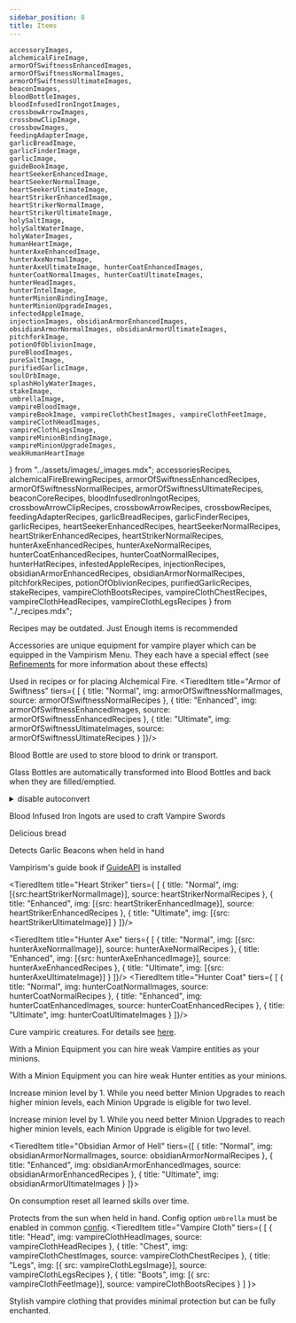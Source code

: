 ```yaml
---
sidebar_position: 8
title: Items
---
```


    accessoryImages,
    alchemicalFireImage,
    armorOfSwiftnessEnhancedImages,
    armorOfSwiftnessNormalImages,
    armorOfSwiftnessUltimateImages,
    beaconImages,
    bloodBottleImages,
    bloodInfusedIronIngotImages,
    crossbowArrowImages,
    crossbowClipImage,
    crossbowImages,
    feedingAdapterImage,
    garlicBreadImage,
    garlicFinderImage,
    garlicImage,
    guideBookImage,
    heartSeekerEnhancedImage,
    heartSeekerNormalImage,
    heartSeekerUltimateImage,
    heartStrikerEnhancedImage,
    heartStrikerNormalImage,
    heartStrikerUltimateImage,
    holySaltImage,
    holySaltWaterImage,
    holyWaterImages,
    humanHeartImage,
    hunterAxeEnhancedImage,
    hunterAxeNormalImage,
    hunterAxeUltimateImage, hunterCoatEnhancedImages,
    hunterCoatNormalImages, hunterCoatUltimateImages,
    hunterHeadImages,
    hunterIntelImage,
    hunterMinionBindingImage,
    hunterMinionUpgradeImages,
    infectedAppleImage,
    injectionImages, obsidianArmorEnhancedImages,
    obsidianArmorNormalImages, obsidianArmorUltimateImages,
    pitchforkImage,
    potionOfOblivionImage,
    pureBloodImages,
    pureSaltImage,
    purifiedGarlicImage,
    soulOrbImage,
    splashHolyWaterImages,
    stakeImage,
    umbrellaImage,
    vampireBloodImage,
    vampireBookImage, vampireClothChestImages, vampireClothFeetImage, vampireClothHeadImages,
    vampireClothLegsImage,
    vampireMinionBindingImage,
    vampireMinionUpgradeImages,
    weakHumanHeartImage
} from "../assets/images/_images.mdx";
    accessoriesRecipes,
    alchemicalFireBrewingRecipes,
    armorOfSwiftnessEnhancedRecipes,
    armorOfSwiftnessNormalRecipes,
    armorOfSwiftnessUltimateRecipes,
    beaconCoreRecipes,
    bloodInfusedIronIngotRecipes,
    crossbowArrowClipRecipes,
    crossbowArrowRecipes,
    crossbowRecipes,
    feedingAdapterRecipes,
    garlicBreadRecipes,
    garlicFinderRecipes,
    garlicRecipes, heartSeekerEnhancedRecipes, heartSeekerNormalRecipes,
    heartStrikerEnhancedRecipes, heartStrikerNormalRecipes,
    hunterAxeEnhancedRecipes, hunterAxeNormalRecipes,
    hunterCoatEnhancedRecipes, hunterCoatNormalRecipes,
    hunterHatRecipes,
    infestedAppleRecipes,
    injectionRecipes, obsidianArmorEnhancedRecipes, obsidianArmorNormalRecipes,
    pitchforkRecipes,
    potionOfOblivionRecipes,
    purifiedGarlicRecipes,
    stakeRecipes, vampireClothBootsRecipes, vampireClothChestRecipes, vampireClothHeadRecipes, vampireClothLegsRecipes
} from "./_recipes.mdx";

Recipes may be outdated. Just Enough items is recommended
<Items title="Accessories" img={accessoryImages} source={accessoriesRecipes}>

Accessories are unique equipment for vampire player which can be equipped in the Vampirism Menu. They each have a special effect (see [Refinements](https://github.com/TeamLapen/Vampirism/wiki/Refinements) for more information about these effects)
</Items>
<Item title="Alchemical Fire" img={alchemicalFireImage} source={alchemicalFireBrewingRecipes}>

Used in recipes or for placing Alchemical Fire.
</Item>
<TieredItem title="Armor of Swiftness" tiers={ [
    {
        title: "Normal",
        img: armorOfSwiftnessNormalImages,
        source: armorOfSwiftnessNormalRecipes
    },
    {
        title: "Enhanced",
        img: armorOfSwiftnessEnhancedImages,
        source: armorOfSwiftnessEnhancedRecipes
    },
    {
        title: "Ultimate",
        img: armorOfSwiftnessUltimateImages,
        source: armorOfSwiftnessUltimateRecipes
    }
]}/>
<Items title="Beacon Core" img={beaconImages} source={beaconCoreRecipes}/>
<Items title="Blood Bottle" img={bloodBottleImages}>

Blood Bottle are used to store blood to drink or transport.

Glass Bottles are automatically transformed into Blood Bottles and back when they are filled/emptied.

<details><summary>disable autoconvert</summary>

You can disable the automatic conversion of Glass Bottles to Blood Bottles by setting `autoConvertGlassBottles` in the common config to `false`. Then you must craft the bottles.

</details>
</Items>
<Items title="Blood Infused Iron Ingot" img={bloodInfusedIronIngotImages} source={bloodInfusedIronIngotRecipes}>

Blood Infused Iron Ingots are used to craft Vampire Swords

</Items>
<Items title="Crossbow" img={crossbowImages} source={crossbowRecipes}/>
<Items title="Crossbow Arrow" img={crossbowArrowImages} source={crossbowArrowRecipes}></Items>
<Item title="Crossbow Clip" img={crossbowClipImage} source={crossbowArrowClipRecipes}></Item>
<Item title="Feeding Adapter" img={feedingAdapterImage} source={feedingAdapterRecipes} ></Item>
<Item title="Garlic" img={garlicImage} source={garlicRecipes}></Item>
<Item title="Garlic Bread" img={garlicBreadImage} source={garlicBreadRecipes}>

Delicious bread

</Item>
<Item title="Garlic Finder" img={garlicFinderImage} source={garlicFinderRecipes}>

Detects Garlic Beacons when held in hand

</Item>
<Item title="Guide Book" img={guideBookImage}>

Vampirism's guide book if [GuideAPI](https://www.curseforge.com/minecraft/mc-mods/guide-api-village-and-pillage) is installed

</Item>
<TieredItem title="Heart Seeker" tiers={ [
    {
        title: "Normal",
        img: [{ src: heartSeekerNormalImage}],
        source: heartSeekerNormalRecipes
    },
    {
        title: "Enhanced",
        img: [{ src: heartSeekerEnhancedImage}],
        source: heartSeekerEnhancedRecipes
    },
    {
        title: "Ultimate",
        img: [{ src: heartSeekerUltimateImage}]
    }
]}/>

<TieredItem title="Heart Striker" tiers={ [
    {
        title: "Normal",
        img: [{src:heartStrikerNormalImage}],
        source: heartStrikerNormalRecipes
    },
    {
        title: "Enhanced",
        img: [{src: heartStrikerEnhancedImage}],
        source: heartStrikerEnhancedRecipes
    },
    {
        title: "Ultimate",
        img: [{src: heartStrikerUltimateImage}]
    }
]}/>

<Items title="Holy Water" img={holyWaterImages}></Items>
<Items title="Splash Holy Water" img={splashHolyWaterImages}></Items>
<Item title="Holy Salt" img={holySaltImage}></Item>
<Item title="Holy Salt Water" img={holySaltWaterImage}></Item>
<Item title="Human Heart" img={humanHeartImage}></Item>
<Item title="Weak Human Heart" img={weakHumanHeartImage}></Item>
<TieredItem title="Hunter Axe" tiers={ [
    {
        title: "Normal",
        img: [{src: hunterAxeNormalImage}],
        source: hunterAxeNormalRecipes
    },
    {
        title: "Enhanced",
        img: [{src: hunterAxeEnhancedImage}],
        source: hunterAxeEnhancedRecipes
    },
    {
        title: "Ultimate",
        img: [{src: hunterAxeUltimateImage}]
    }
]}/>
<TieredItem title="Hunter Coat" tiers={ [
    {
        title: "Normal",
        img: hunterCoatNormalImages,
        source: hunterCoatNormalRecipes
    },
    {
        title: "Enhanced",
        img: hunterCoatEnhancedImages,
        source: hunterCoatEnhancedRecipes
    },
    {
        title: "Ultimate",
        img: hunterCoatUltimateImages
    }
]}/>
<Items title="Hunter Hat" img={hunterHeadImages} source={hunterHatRecipes}></Items>
<Item title="Hunter Intel" img={hunterIntelImage}></Item>
<Item title="Infested Apple" img={infectedAppleImage} source={infestedAppleRecipes}>

Cure vampiric creatures. For details see [here](https://github.com/TeamLapen/Vampirism/wiki/Vampiric-Creatures#curing-creatures).
</Item>
<Items title="Injection" img={injectionImages} source={injectionRecipes()}/>
<Item title="Vampire Minion Binding" img={vampireMinionBindingImage}>

With a Minion Equipment you can hire weak Vampire entities as your minions.
</Item>
<Item title="Hunter Minion Binding" img={hunterMinionBindingImage}>

With a Minion Equipment you can hire weak Hunter entities as your minions.
</Item>
<Items title="Vampire Minion Upgrade" img={vampireMinionUpgradeImages}>

Increase minion level by 1. While you need better Minion Upgrades to reach higher minion levels, each Minion Upgrade is eligible for two level.
</Items>
<Items title="Hunter Minion Upgrade" img={hunterMinionUpgradeImages}>

Increase minion level by 1. While you need better Minion Upgrades to reach higher minion levels, each Minion Upgrade is eligible for two level.
</Items>

<TieredItem title="Obsidian Armor of Hell"  tiers={[
    {
        title: "Normal",
        img: obsidianArmorNormalImages,
        source: obsidianArmorNormalRecipes
    },
    {
        title: "Enhanced",
        img: obsidianArmorEnhancedImages,
        source: obsidianArmorEnhancedRecipes
    },
    {
        title: "Ultimate",
        img: obsidianArmorUltimateImages
    }
]}></TieredItem>
<Item title="Pitchfork" img={pitchforkImage} source={pitchforkRecipes}></Item>
<Item title="Potion of Oblivion" img={potionOfOblivionImage} source={potionOfOblivionRecipes}>

On consumption reset all learned skills over time.
</Item>
<Item title="Pure Salt" img={pureSaltImage}></Item>
<Items title="Pure Blood" img={pureBloodImages}></Items>
<Item title="Purified Garlic" img={purifiedGarlicImage} source={purifiedGarlicRecipes}></Item>
<Item title="Soul Orb" img={soulOrbImage}></Item>
<Item title="Stake" img={stakeImage} source={stakeRecipes}></Item>
<Item title="Umbrella" img={umbrellaImage}>

Protects from the sun when held in hand. Config option `umbrella` must be enabled in common [config](https://github.com/TeamLapen/Vampirism/wiki/Configuration).
</Item>
<TieredItem title="Vampire Cloth" tiers={
    [
        {
            title: "Head",
            img: vampireClothHeadImages,
            source: vampireClothHeadRecipes
        },
        {
            title: "Chest",
            img: vampireClothChestImages,
            source: vampireClothChestRecipes
        },
        {
            title: "Legs",
            img: [{ src: vampireClothLegsImage}],
            source: vampireClothLegsRecipes
        },
        {
            title: "Boots",
            img: [{ src: vampireClothFeetImage}],
            source: vampireClothBootsRecipes
        }
    ]
}>

Stylish vampire clothing that provides minimal protection but can be fully enchanted.
</TieredItem>
<Item title="Vampire Blook" img={vampireBloodImage}/>
<Item title="Vampire Book" img={vampireBookImage}/>